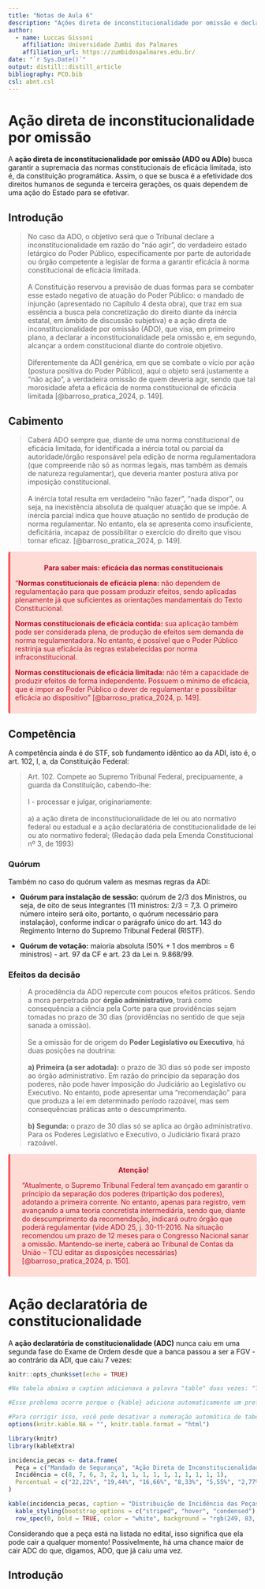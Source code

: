 ```yaml
---
title: "Notas de Aula 6"
description: "Ações direta de inconstitucionalidade por omissão e declaratória de constitucionalidade"
author: 
  - name: Luccas Gissoni
    affiliation: Universidade Zumbi dos Palmares
    affiliation_url: https://zumbidospalmares.edu.br/
date: "`r Sys.Date()`"
output: distill::distill_article
bibliography: PCO.bib
csl: abnt.csl
---
```


# Ação direta de inconstitucionalidade por omissão

A **ação direta de inconstitucionalidade por omissão (ADO ou ADIo)** busca garantir a supremacia das normas constitucionais de eficácia limitada, isto é, da constituição programática. Assim, o que se busca é a efetividade dos direitos humanos de segunda e terceira gerações, os quais dependem de uma ação do Estado para se efetivar.

## Introdução 

> No caso da ADO, o objetivo será que o Tribunal declare a inconstitucionalidade em razão do “não agir”, do verdadeiro estado letárgico do Poder Público, especificamente por parte de autoridade ou órgão competente a legislar de forma a garantir eficácia à norma constitucional de eficácia limitada.
<br><br>
A Constituição reservou a previsão de duas formas para se combater esse estado negativo de atuação do Poder Público: o mandado de injunção (apresentado no Capítulo 4 desta obra), que traz em sua essência a busca pela concretização do direito diante da inércia estatal, em âmbito de discussão subjetiva) e a ação direta de inconstitucionalidade por omissão (ADO), que visa, em primeiro plano, a declarar a inconstitucionalidade pela omissão e, em segundo, alcançar a ordem constitucional diante do controle objetivo.
<br><br>
Diferentemente da ADI genérica, em que se combate o vício por ação (postura positiva do Poder Público), aqui o objeto será justamente a “não ação”, a verdadeira omissão de quem deveria agir, sendo que tal morosidade afeta a eficácia de norma constitucional de eficácia limitada [@barroso_pratica_2024, p. 149].

## Cabimento

> Caberá ADO sempre que, diante de uma norma constitucional de eficácia limitada, for identificada a inércia total ou parcial da autoridade/órgão responsável pela edição de norma regulamentadora (que compreende não só as normas legais, mas também as demais de natureza regulamentar), que deveria manter postura ativa por imposição constitucional.
<br><br>
A inércia total resulta em verdadeiro “não fazer”, “nada dispor”, ou seja, na inexistência absoluta de qualquer atuação que se impõe. A inércia parcial indica que houve atuação no sentido de produção de norma regulamentar. No entanto, ela se apresenta como insuficiente, deficitária, incapaz de possibilitar o exercício do direito que visou tornar eficaz. [@barroso_pratica_2024, p. 149].

<div class="warning" style='background-color: rgb(255, 219, 214); color: rgb(185, 13, 40); border-left: solid rgb(249, 83, 85) 4px; border-radius: 4px; padding:0.7em;'>
<span>
<p style='margin-top:1em; text-align:center'>
<b>Para saber mais: eficácia das normas constitucionais</b></p>
<p style='margin-left:1em;'>
"<b>Normas constitucionais de eficácia plena:</b> não dependem de regulamentação para que possam produzir efeitos, sendo aplicadas plenamente já que suficientes as orientações mandamentais do Texto Constitucional.<br>

<b>Normas constitucionais de eficácia contida:</b> sua aplicação também pode ser considerada plena, de produção de efeitos sem demanda de norma regulamentadora. No entanto, é possível que o Poder Público restrinja sua eficácia às regras estabelecidas por norma infraconstitucional.<br>

<b>Normas constitucionais de eficácia limitada:</b> não têm a capacidade de produzir efeitos de forma independente. Possuem o mínimo de eficácia, que é impor ao Poder Público o dever de regulamentar e possibilitar eficácia ao dispositivo" [@barroso_pratica_2024, p. 149].
</p></span>
</div>

## Competência

A competência ainda é do STF, sob fundamento idêntico ao da ADI, isto é, o art. 102, I, a, da Constituição Federal:

> Art. 102. Compete ao Supremo Tribunal Federal, precipuamente, a guarda da Constituição, cabendo-lhe:
<br><br>
I - processar e julgar, originariamente:
<br><br>
a) a ação direta de inconstitucionalidade de lei ou ato normativo federal ou estadual e a ação declaratória de constitucionalidade de lei ou ato normativo federal; (Redação dada pela Emenda Constitucional nº 3, de 1993)

### Quórum

Também no caso do quórum valem as mesmas regras da ADI:

- **Quórum para instalação de sessão:** quórum de 2/3 dos Ministros, ou seja, de oito de seus integrantes (11 ministros: 2/3 = 7,3. O primeiro número inteiro será oito, portanto, o quórum necessário para instalação), conforme indicar o parágrafo único do art. 143 do Regimento Interno do Supremo Tribunal Federal (RISTF).

- **Quórum de votação:** maioria absoluta (50% + 1 dos membros = 6 ministros) - art. 97 da CF e art. 23 da Lei n. 9.868/99.

### Efeitos da decisão

> A procedência da ADO repercute com poucos efeitos práticos. Sendo a mora perpetrada por **órgão administrativo**, trará como consequência a ciência pela Corte para que providências sejam tomadas no prazo de 30 dias (providências no sentido de que seja sanada a omissão).
<br><br>
Se a omissão for de origem do **Poder Legislativo ou Executivo**, há duas posições na doutrina:
<br><br>
**a) Primeira (a ser adotada):** o prazo de 30 dias só pode ser imposto ao órgão administrativo. Em razão do princípio da separação dos poderes, não pode haver imposição do Judiciário ao Legislativo ou Executivo. No entanto, pode apresentar uma “recomendação” para que produza a lei em determinado período razoável, mas sem consequências práticas ante o descumprimento.
<br><br>
**b) Segunda:** o prazo de 30 dias só se aplica ao órgão administrativo. Para os Poderes Legislativo e Executivo, o Judiciário fixará prazo razoável.

<div class="warning" style='background-color: rgb(255, 219, 214); color: rgb(185, 13, 40); border-left: solid rgb(249, 83, 85) 4px; border-radius: 4px; padding:0.7em;'>
<span>
<p style='margin-top:1em; text-align:center'>
<b>Atenção!</b></p>
<p style='margin-left:1em;'>
"Atualmente, o Supremo Tribunal Federal tem avançado em garantir o princípio da separação dos poderes (tripartição dos poderes), adotando a primeira corrente. No entanto, apenas para registro, vem avançando a uma teoria concretista intermediária, sendo que, diante do descumprimento da recomendação, indicará outro órgão que poderá regulamentar (vide ADO 25, j. 30-11-2016. Na situação recomendou um prazo de 12 meses para o Congresso Nacional sanar a omissão. Mantendo-se inerte, caberá ao Tribunal de Contas da União – TCU editar as disposições necessárias) [@barroso_pratica_2024, p. 150].
</p></span>
</div>

# Ação declaratória de constitucionalidade

A **ação declaratória de constitucionalidade (ADC)** nunca caiu em uma segunda fase do Exame de Ordem desde que a banca passou a ser a FGV - ao contrário da ADI, que caiu 7 vezes:

```r
knitr::opts_chunk$set(echo = TRUE)

#Na tabela abaixo o caption adicionava a palavra "table" duas vezes: "Table 1: Table 2: Distribuição de Incidência das Peças"

#Esse problema ocorre porque o {kable} adiciona automaticamente um prefixo "Table" ao título da tabela, e o {kableExtra} pode estar aplicando outro prefixo adicional.

#Para corrigir isso, você pode desativar a numeração automática de tabelas no R Markdown adicionando esta opção no início do documento:
options(knitr.kable.NA = "", knitr.table.format = "html")
```

```r
library(knitr)
library(kableExtra)

incidencia_pecas <- data.frame(
  Peça = c("Mandado de Segurança", "Ação Direta de Inconstitucionalidade (ADI)", "Ação Popular", "Recurso Ordinário Constitucional", "Recurso Extraordinário", "Mandado de Injunção Coletivo", "Ação Civil Pública", "Arguição de Descumprimento de Preceito Fundamental (ADPF)", "Ação Direta de Inconstitucionalidade por Omissão (ADO)", "Habeas Data", "Recurso Extraordinário em ADI", "Ação Condenatória", "Apelação em Mandado de Segurança", "Mandado de Segurança Coletivo", "Reclamação Constitucional"),
  Incidência = c(8, 7, 6, 3, 2, 1, 1, 1, 1, 1, 1, 1, 1, 1, 1),
  Percentual = c("22,22%", "19,44%", "16,66%", "8,33%", "5,55%", "2,77%", "2,77%", "2,77%", "2,77%", "2,77%", "2,77%", "2,77%", "2,77%", "2,77%", "2,77%")
)

kable(incidencia_pecas, caption = "Distribuição de Incidência das Peças. Fonte: @rodrigues_estatisticas_nodate", align = c("l", "c", "c")) %>%
  kable_styling(bootstrap_options = c("striped", "hover", "condensed"), full_width = FALSE) %>%
  row_spec(0, bold = TRUE, color = "white", background = "rgb(249, 83, 85)")
```

Considerando que a peça está na listada no edital, isso significa que ela pode cair a qualquer momento! Possivelmente, há uma chance maior de cair ADC do que, digamos, ADO, que já caiu uma vez.

## Introdução


